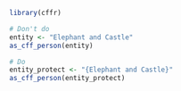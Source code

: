 ```r
library(cffr)

```

```r
# Don't do
entity <- "Elephant and Castle"
as_cff_person(entity)

# Do
entity_protect <- "{Elephant and Castle}"
as_cff_person(entity_protect)
```
